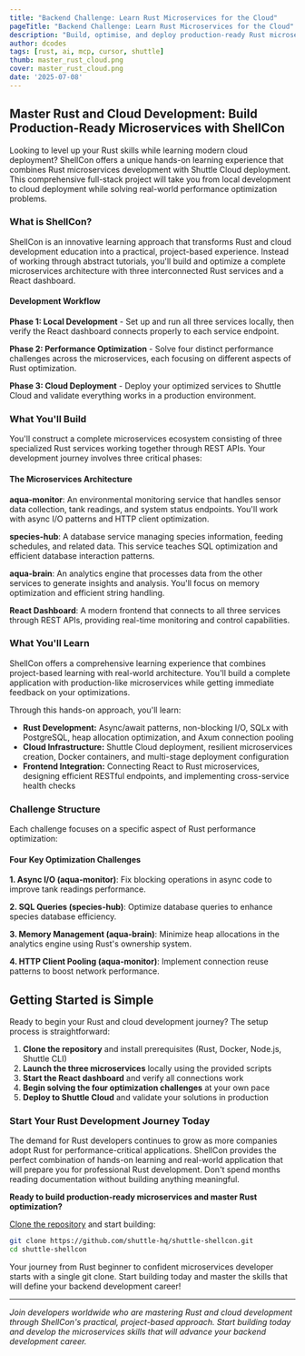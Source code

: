 ```yaml
---
title: "Backend Challenge: Learn Rust Microservices for the Cloud"
pageTitle: "Backend Challenge: Learn Rust Microservices for the Cloud"
description: "Build, optimise, and deploy production-ready Rust microservices on Shuttle Cloud in the free ShellCon challenge. Learn async, SQL, memory tuning and more while shipping a live, React-powered dashboard."
author: dcodes
tags: [rust, ai, mcp, cursor, shuttle]
thumb: master_rust_cloud.png
cover: master_rust_cloud.png
date: '2025-07-08'
---
```

## Master Rust and Cloud Development: Build Production-Ready Microservices with ShellCon

Looking to level up your Rust skills while learning modern cloud deployment? ShellCon offers a unique hands-on learning experience that combines Rust microservices development with Shuttle Cloud deployment. This comprehensive full-stack project will take you from local development to cloud deployment while solving real-world performance optimization problems.

### What is ShellCon?

ShellCon is an innovative learning approach that transforms Rust and cloud development education into a practical, project-based experience. Instead of working through abstract tutorials, you'll build and optimize a complete microservices architecture with three interconnected Rust services and a React dashboard.

#### Development Workflow

**Phase 1: Local Development** - Set up and run all three services locally, then verify the React dashboard connects properly to each service endpoint.

**Phase 2: Performance Optimization** - Solve four distinct performance challenges across the microservices, each focusing on different aspects of Rust optimization.

**Phase 3: Cloud Deployment** - Deploy your optimized services to Shuttle Cloud and validate everything works in a production environment.

### What You'll Build

You'll construct a complete microservices ecosystem consisting of three specialized Rust services working together through REST APIs. Your development journey involves three critical phases:

#### The Microservices Architecture

**aqua-monitor**: An environmental monitoring service that handles sensor data collection, tank readings, and system status endpoints. You'll work with async I/O patterns and HTTP client optimization.

**species-hub**: A database service managing species information, feeding schedules, and related data. This service teaches SQL optimization and efficient database interaction patterns.

**aqua-brain**: An analytics engine that processes data from the other services to generate insights and analysis. You'll focus on memory optimization and efficient string handling.

**React Dashboard**: A modern frontend that connects to all three services through REST APIs, providing real-time monitoring and control capabilities.

### What You'll Learn

ShellCon offers a comprehensive learning experience that combines project-based learning with real-world architecture. You'll build a complete application with production-like microservices while getting immediate feedback on your optimizations.

Through this hands-on approach, you'll learn:

- **Rust Development:** Async/await patterns, non-blocking I/O, SQLx with PostgreSQL, heap allocation optimization, and Axum connection pooling
- **Cloud Infrastructure:** Shuttle Cloud deployment, resilient microservices creation, Docker containers, and multi-stage deployment configuration
- **Frontend Integration:** Connecting React to Rust microservices, designing efficient RESTful endpoints, and implementing cross-service health checks

### Challenge Structure

Each challenge focuses on a specific aspect of Rust performance optimization:

#### Four Key Optimization Challenges

**1. Async I/O (aqua-monitor)**: Fix blocking operations in async code to improve tank readings performance.

**2. SQL Queries (species-hub)**: Optimize database queries to enhance species database efficiency.

**3. Memory Management (aqua-brain)**: Minimize heap allocations in the analytics engine using Rust's ownership system.

**4. HTTP Client Pooling (aqua-monitor)**: Implement connection reuse patterns to boost network performance.

## Getting Started is Simple

Ready to begin your Rust and cloud development journey? The setup process is straightforward:

1. **Clone the repository** and install prerequisites (Rust, Docker, Node.js, Shuttle CLI)
2. **Launch the three microservices** locally using the provided scripts
3. **Start the React dashboard** and verify all connections work
4. **Begin solving the four optimization challenges** at your own pace
5. **Deploy to Shuttle Cloud** and validate your solutions in production

### Start Your Rust Development Journey Today

The demand for Rust developers continues to grow as more companies adopt Rust for performance-critical applications. ShellCon provides the perfect combination of hands-on learning and real-world application that will prepare you for professional Rust development. Don't spend months reading documentation without building anything meaningful.

**Ready to build production-ready microservices and master Rust optimization?**

[Clone the repository](https://github.com/shuttle-hq/shuttle-shellcon.git) and start building:

```bash
git clone https://github.com/shuttle-hq/shuttle-shellcon.git
cd shuttle-shellcon

```

Your journey from Rust beginner to confident microservices developer starts with a single git clone. Start building today and master the skills that will define your backend development career!

---

*Join developers worldwide who are mastering Rust and cloud development through ShellCon's practical, project-based approach. Start building today and develop the microservices skills that will advance your backend development career.*
